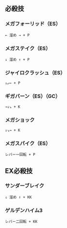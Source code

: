 ## 必殺技

### メガフォーリッド（ES）

```
← 溜め → + P
```

### メガステイク（ES）

```
↓ 溜め ↑ + P
```

### ジャイロクラッシュ（ES）

```
↓↙← + P
```

### ギガバーン（ES）（GC）

```
→↓↘ + K
```

### メガショック

```
↓↘→ + K
```

### メガスパイク（ES）

```
レバー一回転 + P
```

## EX必殺技

### サンダーブレイク

```
↓ 溜め ↑ + KK
```

### ゲルデンハイム3

```
レバー二回転 + KK
```
